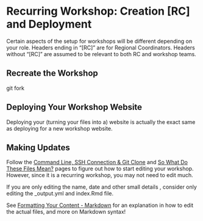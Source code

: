 # **Recurring Workshop**: Creation [RC] and Deployment

Certain aspects of the setup for workshops will be different depending on your role. Headers ending in "[RC]" are for Regional Coordinators. Headers without "[RC]" are assumed to be relevant to both RC and workshop teams.

## Recreate the Workshop

git fork

## Deploying Your Workshop Website

Deploying your (turning your files into a) website is actually the exact same as deploying for a new workshop website.

<!-- For now, we can just link to that part in the, deploying a new workshop website, page. Alternatively, we can just copy paste it here and make some edits, or combine the 2 pages. -->

## Making Updates

Follow the [Command Line, SSH Connection & Git Clone](#git-instruct) and [So What Do These Files Mean?](#file-explanation) pages to figure out how to start editing your workshop. However, since it is a recurring workshop, you may not need to edit much.

If you are only editing the name, date and other small details <!-- there is a word for this I can't think of right now -->, consider only editing the _output.yml and index.Rmd file. 

See [Formatting Your Content - Markdown](#formatting) for an explanation in how to edit the actual files, and more on Markdown syntax!
